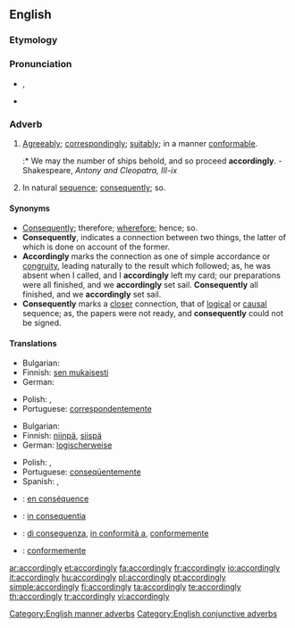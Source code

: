 ==English==

===Etymology===
{{suffix|according|ly}}

===Pronunciation===
* {{a|UK}} {{IPA|/əˈkɔː.dɪŋ.lɪ/}}, {{SAMPA|@"kO:.dIn.lI/}}
* {{audio|en-us-accordingly.ogg|Audio (US)}}

===Adverb===
{{en-adv}}

# {{context|manner}} [[agreeably|Agreeably]]; [[correspondingly]]; [[suitably]]; in a manner [[conformable]].
#:* We may the number of ships behold, and so proceed '''accordingly'''. - Shakespeare, ''Antony and Cleopatra, III-ix''
# {{context|conjunctive}} In natural [[sequence]]; [[consequently]]; so.

====Synonyms====
* [[consequently|Consequently]]; therefore; [[wherefore]]; hence; so.
* '''Consequently''', indicates a connection between two things, the latter of which is done on account of the former.
* '''Accordingly''' marks the connection as one of simple accordance or [[congruity]], leading naturally to the result which followed; as, he was absent when I called, and I '''accordingly''' left my card; our preparations were all finished, and we '''accordingly''' set sail. '''Consequently''' all finished, and we '''accordingly''' set sail.
* '''Consequently''' marks a [[closer]] connection, that of [[logical]] or [[causal]] sequence; as, the papers were not ready, and '''consequently''' could not be signed.

====Translations====
{{trans-top|Agreeably; correspondingly; suitably; in a manner conformable}}
* Bulgarian: {{t|bg|съответно}}
* Finnish: [[sen mukaisesti]]
* German: {{t+|de|dementsprechend}}
{{trans-mid}}
* Polish: {{t|pl|odpowiednio}}, {{t|pl|stosownie}}
* Portuguese: [[correspondentemente]]
{{trans-bottom}}

{{trans-top|In natural sequence; consequently; so}}
* Bulgarian: {{t|bg|следователно}}
* Finnish: [[niinpä]], [[siispä]]
* German: [[logischerweise]]
{{trans-mid}}
* Polish: {{t+|pl|więc}}, {{t|pl|zatem}}
* Portuguese: [[conseqüentemente]]
* Spanish: {{t|es|por consiguiente}}, {{t-|es|consecuentemente}}
{{trans-bottom}}

{{checktrans-top}}
* {{ttbc|French}}: [[en conséquence]]
* {{ttbc|Interlingua}}: [[in consequentia]]
{{checktrans-mid}}
* {{ttbc|Italian}}: [[di conseguenza]], [[in conformità a]], [[conformemente]]
* {{ttbc|Portuguese}}: [[conformemente]]
{{checktrans-bottom}}

[[Category:English manner adverbs]]
[[Category:English conjunctive adverbs]]

[[ar:accordingly]]
[[et:accordingly]]
[[fa:accordingly]]
[[fr:accordingly]]
[[io:accordingly]]
[[it:accordingly]]
[[hu:accordingly]]
[[pl:accordingly]]
[[pt:accordingly]]
[[simple:accordingly]]
[[fi:accordingly]]
[[ta:accordingly]]
[[te:accordingly]]
[[th:accordingly]]
[[tr:accordingly]]
[[vi:accordingly]]